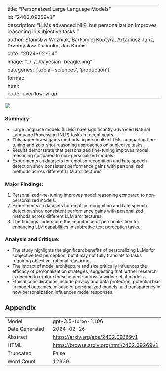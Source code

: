 
---
title: "Personalized Large Language Models"
id: "2402.09269v1"
description: "LLMs advanced NLP, but personalization improves reasoning in subjective tasks."
author: Stanisław Woźniak, Bartłomiej Koptyra, Arkadiusz Janz, Przemysław Kazienko, Jan Kocoń
date: "2024-02-14"
image: "../../../bayesian-beagle.png"
categories: ['social-sciences', 'production']
format:
  html:
    code-overflow: wrap
---

![](../../../bayesian-beagle.png)

### Summary:
- Large language models (LLMs) have significantly advanced Natural Language Processing (NLP) tasks in recent years.
- This paper investigates methods to personalize LLMs, comparing fine-tuning and zero-shot reasoning approaches on subjective tasks.
- Results demonstrate that personalized fine-tuning improves model reasoning compared to non-personalized models.
- Experiments on datasets for emotion recognition and hate speech detection show consistent performance gains with personalized methods across different LLM architectures.

### Major Findings:
1. Personalized fine-tuning improves model reasoning compared to non-personalized models.
2. Experiments on datasets for emotion recognition and hate speech detection show consistent performance gains with personalized methods across different LLM architectures.
3. The findings underscore the importance of personalization for enhancing LLM capabilities in subjective text perception tasks.

### Analysis and Critique:
- The study highlights the significant benefits of personalizing LLMs for subjective text perception, but it may not fully translate to tasks requiring objective, rational reasoning.
- The impact of model architecture and size critically influences the efficacy of personalization strategies, suggesting that further research is needed to explore these aspects across a wider set of models.
- Ethical considerations include privacy and data protection, potential bias in model outcomes, misuse of personalized models, and transparency in how personalization influences model responses.

## Appendix

|          |          |
|----------|----------|
| Model     | gpt-3.5-turbo-1106       |
| Date Generated     | 2024-02-26       |
| Abstract | [https://arxiv.org/abs/2402.09269v1](https://arxiv.org/abs/2402.09269v1)        |
| HTML     | [https://browse.arxiv.org/html/2402.09269v1](https://browse.arxiv.org/html/2402.09269v1)       |
| Truncated       | False       |
| Word Count       | 12339       |